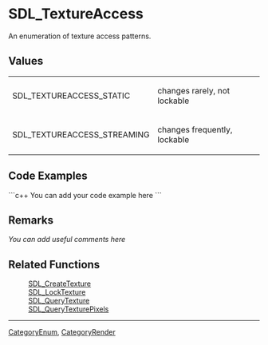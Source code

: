 <!-- pragma section-numbers off -->
<!-- pragma disable-camelcase -->

= SDL_TextureAccess =
An enumeration of texture access patterns.


== Values ==
{|
|SDL_TEXTUREACCESS_STATIC
|changes rarely, not lockable
|-
|SDL_TEXTUREACCESS_STREAMING
|changes frequently, lockable
|}

== Code Examples ==
```c++
You can add your code example here
```

== Remarks ==
''You can add useful comments here''

== Related Functions ==
:[[SDL_CreateTexture]]
:[[SDL_LockTexture]]
:[[SDL_QueryTexture]]
:[[SDL_QueryTexturePixels]]

----
[[CategoryEnum]], [[CategoryRender]]
